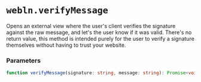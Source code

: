 
# `webln.verifyMessage`

Opens an external view where the user's client verifies the signature against the raw message, and let's the user know if it was valid. There's no return value, this method is intended purely for the user to verify a signature themselves without having to trust your website.

### Parameters

```ts
function verifyMessage(signature: string, message: string): Promise<void>;
```

<VerifyMessageDemo />
